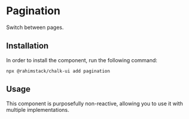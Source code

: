 
<Meta of={Stories} name="Info"/>

# Pagination

Switch between pages.

## Installation

In order to install the component, run the following command:

```shell
npx @rahimstack/chalk-ui add pagination
```

## Usage

This component is purposefully non-reactive, allowing you to use it with multiple implementations.

